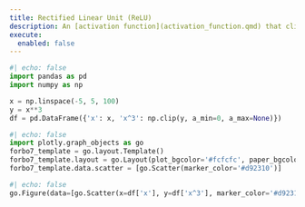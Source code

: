 ```yaml
---
title: Rectified Linear Unit (ReLU)
description: An [activation function](activation_function.qmd) that clips any value less than zero, to zero.
execute: 
  enabled: false
---
```


```python
#| echo: false
import pandas as pd
import numpy as np

x = np.linspace(-5, 5, 100)
y = x**3
df = pd.DataFrame({'x': x, 'x^3': np.clip(y, a_min=0, a_max=None)})
```

```python
#| echo: false
import plotly.graph_objects as go
forbo7_template = go.layout.Template()
forbo7_template.layout = go.Layout(plot_bgcolor='#fcfcfc', paper_bgcolor='#fcfcfc', width=1024, height=576)
forbo7_template.data.scatter = [go.Scatter(marker_color='#d92310')]
```

```python
#| echo: false
go.Figure(data=[go.Scatter(x=df['x'], y=df['x^3'], marker_color='#d92310')], layout={'title': 'Cubic function passed through a ReLU.', 'xaxis_title': 'x', 'yaxis_title': 'x^3'}, layout_template=forbo7_template).show()
```